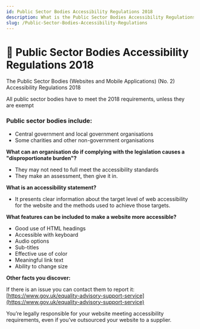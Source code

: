 ```yaml
---
id: Public Sector Bodies Accessibility Regulations 2018
description: What is the Public Sector Bodies Accessibility Regulations 2018
slug: /Public-Sector-Bodies-Accessibility-Regulations
---
```


# 📜 Public Sector Bodies Accessibility Regulations 2018


The Public Sector Bodies (Websites and Mobile Applications) (No. 2) Accessibility Regulations 2018

All public sector bodies have to meet the 2018 requirements, unless they are exempt

### Public sector bodies include:

- Central government and local government organisations
- Some charities and other non-government organisations

**What can an organisation do if complying with the legislation causes a "disproportionate burden"?**

- They may not need to full meet the accessibility standards
- They make an assessment, then give it in.

**What is an accessibility statement?**

- It presents clear information about the target level of web accessibility for the website and the methods used to achieve those targets.

**What features can be included to make a website more
accessible?**

- Good use of HTML headings
- Accessible with keyboard
- Audio options
- Sub-titles
- Effective use of color
- Meaningful link text
- Ability to change size

**Other facts you discover:**

If there is an issue you can contact them to report it: [https://www.gov.uk/equality-advisory-support-service](https://www.gov.uk/equality-advisory-support-service)

You’re legally responsible for your website meeting accessibility requirements, even if you’ve outsourced your website to a supplier.